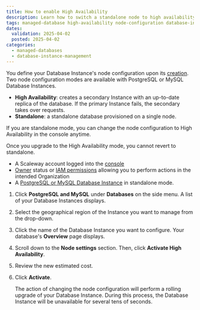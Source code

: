 ```yaml
---
title: How to enable High Availability
description: Learn how to switch a standalone node to high availability mode for your Database Instance.
tags: managed-database high-availability node-configuration database-instance
dates:
  validation: 2025-04-02
  posted: 2025-04-02
categories:
  - managed-databases
  - database-instance-management
---
```



You define your Database Instance's node configuration upon its [creation](/managed-databases-for-postgresql-and-mysql/how-to/create-a-database). Two node configuration modes are available with PostgreSQL or MySQL Database Instances.

- **High Availability**: creates a secondary Instance with an up-to-date replica of the database. If the primary Instance fails, the secondary takes over requests.
- **Standalone**: a standalone database provisioned on a single node.

If you are standalone mode, you can change the node configuration to High Availability in the console anytime.

<Message type="important">
  Once you upgrade to the High Availability mode, you cannot revert to standalone.
</Message>

<Requirements />

- A Scaleway account logged into the [console](https://console.scaleway.com)
- [Owner](/iam/concepts/#owner) status or [IAM permissions](/iam/concepts/#permission) allowing you to perform actions in the intended Organization
- A [PostgreSQL or MySQL Database Instance](/managed-databases-for-postgresql-and-mysql/how-to/create-a-database/) in standalone mode.

1. Click **PostgreSQL and MySQL** under **Databases** on the side menu. A list of your Database Instances displays.
2. Select the geographical region of the Instance you want to manage from the drop-down.
3. Click the name of the Database Instance you want to configure. Your database's **Overview** page displays.
4. Scroll down to the **Node settings** section. Then, click **Activate High Availability**.
5. Review the new estimated cost.
6. Click **Activate**.

    <Message type="note">
      The action of changing the node configuration will perform a rolling upgrade of your Database Instance. During this process, the Database Instance will be unavailable for several tens of seconds.
    </Message>

